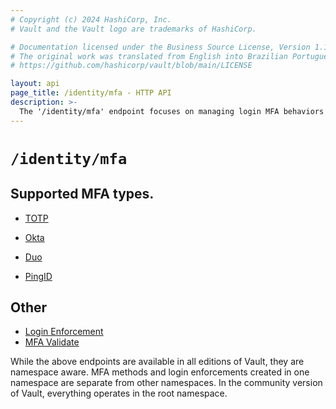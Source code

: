 ```yaml
---
# Copyright (c) 2024 HashiCorp, Inc.
# Vault and the Vault logo are trademarks of HashiCorp.

# Documentation licensed under the Business Source License, Version 1.1.
# The original work was translated from English into Brazilian Portuguese.
# https://github.com/hashicorp/vault/blob/main/LICENSE

layout: api
page_title: /identity/mfa - HTTP API
description: >-
  The '/identity/mfa' endpoint focuses on managing login MFA behaviors in Vault.
---
```


# `/identity/mfa`

## Supported MFA types.

- [TOTP](/vault/api-docs/secret/identity/mfa/totp)

- [Okta](/vault/api-docs/secret/identity/mfa/okta)

- [Duo](/vault/api-docs/secret/identity/mfa/duo)

- [PingID](/vault/api-docs/secret/identity/mfa/pingid)

## Other

- [Login Enforcement](/vault/api-docs/secret/identity/mfa/login-enforcement)
- [MFA Validate](/vault/api-docs/system/mfa/validate)

While the above endpoints are available in all editions of Vault,
they are namespace aware. MFA methods and login enforcements created in one namespace are separate from other
namespaces. In the community version of Vault, everything operates in the root namespace.
